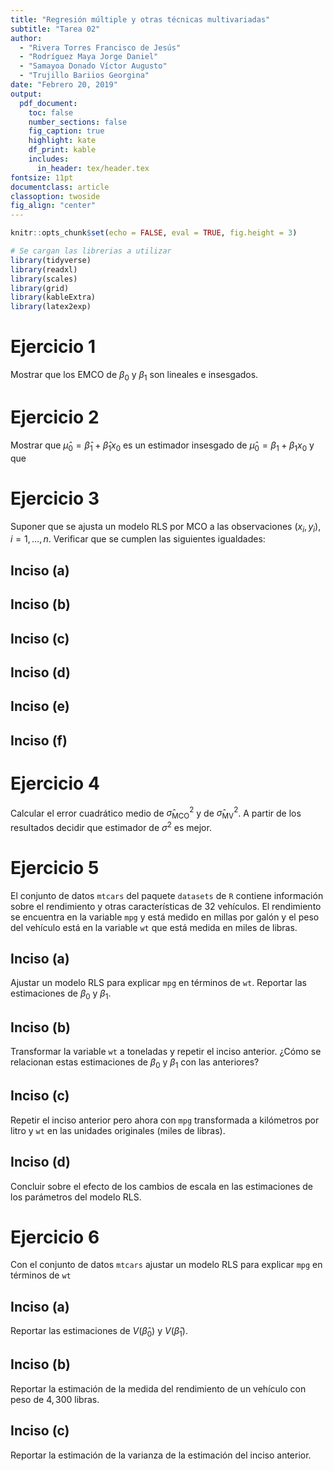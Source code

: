 ```yaml
---
title: "Regresión múltiple y otras técnicas multivariadas"
subtitle: "Tarea 02"
author:
  - "Rivera Torres Francisco de Jesús"
  - "Rodríguez Maya Jorge Daniel"
  - "Samayoa Donado Víctor Augusto"
  - "Trujillo Bariios Georgina"
date: "Febrero 20, 2019"
output:
  pdf_document:
    toc: false
    number_sections: false
    fig_caption: true
    highlight: kate
    df_print: kable
    includes:
      in_header: tex/header.tex
fontsize: 11pt
documentclass: article
classoption: twoside
fig_align: "center"
---
```


```r
knitr::opts_chunk$set(echo = FALSE, eval = TRUE, fig.height = 3)

# Se cargan las librerias a utilizar
library(tidyverse)
library(readxl)
library(scales)
library(grid)
library(kableExtra)
library(latex2exp)
```

# Ejercicio 1
Mostrar que los EMCO de $\beta_0$ y $\beta_1$ son lineales e insesgados.

# Ejercicio 2
Mostrar que $\hat{\mu}_0 = \hat{\beta}_1 + \hat{\beta}_1 x_0$ es un estimador insesgado de $\hat{\mu}_0 = \beta_1 + \beta_1 x_0$ y que
\begin{align}
V(\hat{\mu}_0) = \sigma^2 \left(\dfrac{1}{n} + \dfrac{\left(x_0 - \bar{x} \right)^2}{S_{xx}} \right)
\end{align}

# Ejercicio 3
Suponer que se ajusta un modelo RLS por MCO a las observaciones $(x_i , y_i), i = 1, \ldots , n$. Verificar que se cumplen las siguientes igualdades:

## Inciso (a)
\begin{align}
\sum_{i = 1}^n e_i = 0
\end{align}

## Inciso (b)
\begin{align}
\sum_{i = 1}^n x_i e_i = 0
\end{align}

## Inciso (c)
\begin{align}
\sum_{i = 1}^n \hat{y}_i e_i = 0
\end{align}

## Inciso (d)
\begin{align}
\sum_{i = 1}^n \hat{y}_i = \sum_{i = 1}^n y_i
\end{align}

## Inciso (e)
\begin{align}
\sum_{i = 1}^n y_i e_i = \sum_{i = 1}^n e_i^2
\end{align}

## Inciso (f)
\begin{align}
\sum_{i = 1}^n (\hat{y}_i - \bar{y}_i)^2 = \hat{\beta}_1^2 S_{xx}
\end{align}

# Ejercicio 4
Calcular el error cuadrático medio de $\hat{\sigma}^2_{\mathrm{MCO}}$ y de $\hat{\sigma}^2_{\mathrm{MV}}$. A partir de los resultados decidir que estimador de $\sigma^2$ es mejor.

# Ejercicio 5
El conjunto de datos `mtcars` del paquete `datasets` de `R` contiene información sobre el rendimiento y otras características de $32$ vehículos. El rendimiento se encuentra en la variable `mpg` y está medido en millas por galón y el peso del vehículo está en la variable `wt` que está medida en miles de libras.

## Inciso (a)
Ajustar un modelo RLS para explicar `mpg` en términos de `wt`. Reportar las estimaciones de $\beta_0$ y $\beta_1$.

## Inciso (b)
Transformar la variable `wt` a toneladas y repetir el inciso anterior. ¿Cómo se relacionan estas estimaciones de $\beta_0$ y $\beta_1$ con las anteriores?

## Inciso (c)
Repetir el inciso anterior pero ahora con `mpg` transformada a kilómetros por litro y `wt` en las unidades originales (miles de libras).

## Inciso (d)
Concluir sobre el efecto de los cambios de escala en las estimaciones de los parámetros del modelo RLS.


# Ejercicio 6
Con el conjunto de datos `mtcars` ajustar un modelo RLS para explicar `mpg` en términos de `wt`

## Inciso (a)
Reportar las estimaciones de $V(\hat{\beta}_0)$ y $V(\hat{\beta}_1)$.

## Inciso (b)
Reportar la estimación de la medida del rendimiento de un vehículo con peso de $4,300$ libras.

## Inciso (c)
Reportar la estimación de la varianza de la estimación del inciso anterior.